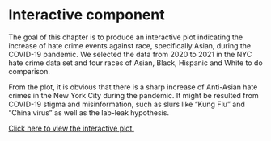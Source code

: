 # Interactive component

The goal of this chapter is to produce an interactive plot indicating the increase of hate crime events against race, specifically Asian, during the COVID-19 pandemic. We selected the data from 2020 to 2021 in the NYC hate crime data set and four races of Asian, Black, Hispanic and White to do comparison. 

From the plot, it is obvious that there is a sharp increase of Anti-Asian hate crimes in the New York City during the pandemic. It might be resulted from COVID-19 stigma and misinformation, such as slurs like "Kung Flu" and "China virus" as well as the lab-leak hypothesis.

[Click here to view the interactive plot.](https://vizhub.com/rona-x/9eaa8d3a113f4331823c4db20a53c4da?edit=files)
